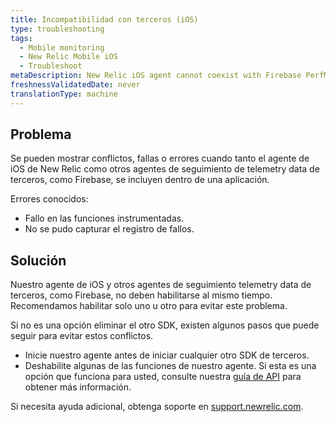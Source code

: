 ```yaml
---
title: Incompatibilidad con terceros (iOS)
type: troubleshooting
tags:
  - Mobile monitoring
  - New Relic Mobile iOS
  - Troubleshoot
metaDescription: New Relic iOS agent cannot coexist with Firebase PerfMon SDK
freshnessValidatedDate: never
translationType: machine
---
```


## Problema

Se pueden mostrar conflictos, fallas o errores cuando tanto el agente de iOS de New Relic como otros agentes de seguimiento de telemetry data de terceros, como Firebase, se incluyen dentro de una aplicación.

Errores conocidos:

* Fallo en las funciones instrumentadas.
* No se pudo capturar el registro de fallos.

## Solución

Nuestro agente de iOS y otros agentes de seguimiento telemetry data de terceros, como Firebase, no deben habilitarse al mismo tiempo. Recomendamos habilitar solo uno u otro para evitar este problema.

Si no es una opción eliminar el otro SDK, existen algunos pasos que puede seguir para evitar estos conflictos.

* Inicie nuestro agente antes de iniciar cualquier otro SDK de terceros.
* Deshabilite algunas de las funciones de nuestro agente. Si esta es una opción que funciona para usted, consulte nuestra [guía de API](/docs/mobile-monitoring/new-relic-mobile/mobile-sdk/configure-settings/) para obtener más información.

Si necesita ayuda adicional, obtenga soporte en [support.newrelic.com](https://support.newrelic.com).
